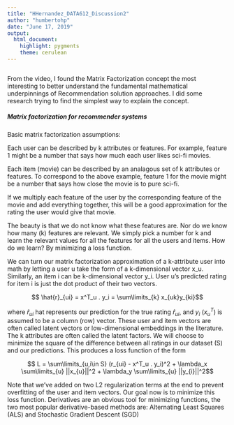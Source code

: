 ---
title: "HHernandez_DATA612_Discussion2"
author: "humbertohp"
date: "June 17, 2019"
output:
  html_document:
    highlight: pygments
    theme: cerulean
---

```{r }

```

From the video, I found the Matrix Factorization concept the most interesting to better understand the fundamental mathematical underpinnings of Recommendation solution approaches. I did some research trying to find the simplest way to explain the concept.

##### Matrix factorization for recommender systems

Basic matrix factorization assumptions:

Each user can be described by k attributes or features. For example, feature 1 might be a number that says how much each user likes sci-fi movies.

Each item (movie) can be described by an analagous set of k attributes or features. To correspond to the above example, feature 1 for the movie might be a number that says how close the movie is to pure sci-fi.

If we multiply each feature of the user by the corresponding feature of the movie and add everything together, this will be a good approximation for the rating the user would give that movie.

The beauty is that we do not know what these features are. Nor do we know how many (k) features are relevant. We simply pick a number for k and learn the relevant values for all the features for all the users and items. How do we learn? By minimizing a loss function.

We can turn our matrix factorization approximation of a k-attribute user into math by letting a user u take the form of a k-dimensional vector x_u. Similarly, an item i can be k-dimensional vector y_i. User u's predicted rating for item i is just the dot product of their two vectors.

$$ \hat{r}_{ui} = x^T_u . y_i = \sum\limits_{k} x_{uk}y_{ki}$$

where $\hat{r}_{ui}$ hat represents our prediction for the true rating $\hat{r}_{ui}$, and $y_i$ ($x^T_u$) is assumed to be a column (row) vector. These user and item vectors are often called latent vectors or low-dimensional embeddings in the literature. The k attributes are often called the latent factors. We will choose to minimize the square of the difference between all ratings in our dataset (S) and our predictions. This produces a loss function of the form

$$ L = \sum\limits_{u,i\in S} (r_{ui} - x^T_u . y_i)^2 + \lambda_x \sum\limits_{u} ||x_{u}||^2 + \lambda_y \sum\limits_{u} ||y_{i}||^2$$

Note that we've added on two L2 regularization terms at the end to prevent overfitting of the user and item vectors. Our goal now is to minimize this loss function. Derivatives are an obvious tool for minimizing functions, the two most popular derivative-based methods are: Alternating Least Squares (ALS) and Stochastic Gradient Descent (SGD)